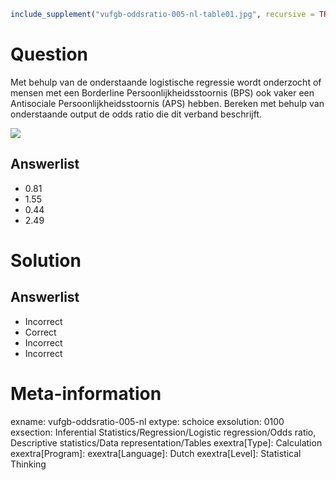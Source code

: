 ```{r, echo = FALSE, results = "hide"}
include_supplement("vufgb-oddsratio-005-nl-table01.jpg", recursive = TRUE)
```

Question
========

Met behulp van de onderstaande logistische regressie wordt onderzocht of mensen met een Borderline Persoonlijkheidsstoornis (BPS) ook vaker een Antisociale Persoonlijkheidsstoornis (APS) hebben. Bereken met behulp van onderstaande output de odds ratio die dit verband beschrijft.


![](vufgb-oddsratio-005-nl-table01.jpg)
  
Answerlist
----------
* 0.81
* 1.55
* 0.44
* 2.49


Solution
========

Answerlist
----------
* Incorrect
* Correct
* Incorrect
* Incorrect

Meta-information
================
exname: vufgb-oddsratio-005-nl
extype: schoice
exsolution: 0100
exsection: Inferential Statistics/Regression/Logistic regression/Odds ratio, Descriptive statistics/Data representation/Tables
exextra[Type]: Calculation
exextra[Program]: 
exextra[Language]: Dutch
exextra[Level]: Statistical Thinking